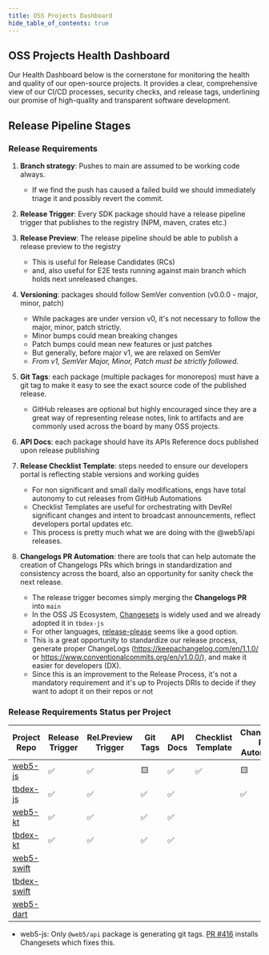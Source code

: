 ```yaml
---
title: OSS Projects Dashboard
hide_table_of_contents: true
---
```



## OSS Projects Health Dashboard

Our Health Dashboard below is the cornerstone for monitoring the health and quality of our open-source projects. It provides a clear, comprehensive view of our CI/CD processes, security checks, and release tags, underlining our promise of high-quality and transparent software development.

<ProjectsDashboard />

## Release Pipeline Stages

### Release Requirements

1. **Branch strategy**: Pushes to main are assumed to be working code always.

   - If we find the push has caused a failed build we should immediately triage it and possibly revert the commit.

2. **Release Trigger**: Every SDK package should have a release pipeline trigger that publishes to the registry (NPM, maven, crates etc.)

3. **Release Preview**: The release pipeline should be able to publish a release preview to the registry

   - This is useful for Release Candidates (RCs)
   - and, also useful for E2E tests running against main branch which holds next unreleased changes.

4. **Versioning**: packages should follow SemVer convention (v0.0.0 - major, minor, patch)

   - While packages are under version v0, it's not necessary to follow the major, minor, patch strictly.
   - Minor bumps could mean breaking changes
   - Patch bumps could mean new features or just patches
   - But generally, before major v1, we are relaxed on SemVer
   - _From v1, SemVer Major, Minor, Patch must be strictly followed._

5. **Git Tags**: each package (multiple packages for monorepos) must have a git tag to make it easy to see the exact source code of the published release.

   - GitHub releases are optional but highly encouraged since they are a great way of representing release notes, link to artifacts and are commonly used across the board by many OSS projects.

6. **API Docs**: each package should have its APIs Reference docs published upon release publishing

7. **Release Checklist Template**: steps needed to ensure our developers portal is reflecting stable versions and working guides

   - For non significant and small daily modifications, engs have total autonomy to cut releases from GitHub Automations
   - Checklist Templates are useful for orchestrating with DevRel significant changes and intent to broadcast announcements, reflect developers portal updates etc.
   - This process is pretty much what we are doing with the @web5/api releases.

8. **Changelogs PR Automation**: there are tools that can help automate the creation of Changelogs PRs which brings in standardization and consistency across the board, also an opportunity for sanity check the next release.
   - The release trigger becomes simply merging the **Changelogs PR** into `main`
   - In the OSS JS Ecosystem, [Changesets](https://github.com/changesets/changesets) is widely used and we already adopted it in `tbdex-js`
   - For other languages, [release-please](https://github.com/googleapis/release-please) seems like a good option.
   - This is a great opportunity to standardize our release process, generate proper ChangeLogs (https://keepachangelog.com/en/1.1.0/ or https://www.conventionalcommits.org/en/v1.0.0/), and make it easier for developers (DX).
   - Since this is an improvement to the Release Process, it's not a mandatory requirement and it's up to Projects DRIs to decide if they want to adopt it on their repos or not

### Release Requirements Status per Project

| Project Repo                                              | Release Trigger | Rel.Preview Trigger | Git Tags | API Docs | Checklist Template | Changelogs PR Automation |
| --------------------------------------------------------- | --------------- | ------------------- | -------- | -------- | ------------------ | ------------------------ |
| [web5-js](https://github.com/TBD54566975/web5-js)         | ✅              | ✅                  | 🟨       | ✅       | ✅                 | 🟨                       |
| [tbdex-js](https://github.com/TBD54566975/tbdex-js)       | ✅              | ✅                  | ✅       | ✅       |                    | ✅                       |
| [web5-kt](https://github.com/TBD54566975/web5-kt)         | ✅              | ✅                  | ✅       | ✅       |                    |                          |
| [tbdex-kt](https://github.com/TBD54566975/tbdex-kt)       | ✅              | ✅                  | ✅       | ✅       |                    |                          |
| [web5-swift](https://github.com/TBD54566975/web5-swift)   |                 |                     |          |          |                    |                          |
| [tbdex-swift](https://github.com/TBD54566975/tbdex-swift) |                 |                     |          |          |                    |                          |
| [web5-dart](https://github.com/TBD54566975/web5-dart)     |                 |                     |          |          |                    |                          |

- web5-js: Only `@web5/api` package is generating git tags. [PR #416](https://github.com/TBD54566975/web5-js/pull/416) installs Changesets which fixes this.
